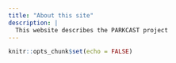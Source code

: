 ```yaml
---
title: "About this site"
description: |
  This website describes the PARKCAST project
---
```


```r
knitr::opts_chunk$set(echo = FALSE)
```

